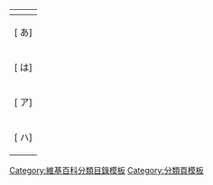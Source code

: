 {|class="toccolours plainlinks" style="font-size:100%" align=center
!colspan="29"|{{int:toc}}
|-
|[{{fullurl:{{FULLPAGENAME}}|from=%E3%81%82}} あ]
|[{{fullurl:{{FULLPAGENAME}}|from=%E3%81%84}} い]
|[{{fullurl:{{FULLPAGENAME}}|from=%E3%81%86}} う]
|[{{fullurl:{{FULLPAGENAME}}|from=%E3%81%88}} え]
|[{{fullurl:{{FULLPAGENAME}}|from=%E3%81%8A}} お]
|&nbsp;
|[{{fullurl:{{FULLPAGENAME}}|from=%E3%81%8B}} か]
|[{{fullurl:{{FULLPAGENAME}}|from=%E3%81%8D}} き]
|[{{fullurl:{{FULLPAGENAME}}|from=%E3%81%8F}} く]
|[{{fullurl:{{FULLPAGENAME}}|from=%E3%81%91}} け]
|[{{fullurl:{{FULLPAGENAME}}|from=%E3%81%93}} こ]
|&nbsp;
|[{{fullurl:{{FULLPAGENAME}}|from=%E3%81%95}} さ]
|[{{fullurl:{{FULLPAGENAME}}|from=%E3%81%97}} し]
|[{{fullurl:{{FULLPAGENAME}}|from=%E3%81%99}} す]
|[{{fullurl:{{FULLPAGENAME}}|from=%E3%81%9B}} せ]
|[{{fullurl:{{FULLPAGENAME}}|from=%E3%81%9D}} そ]
|&nbsp;
|[{{fullurl:{{FULLPAGENAME}}|from=%E3%81%9F}} た]
|[{{fullurl:{{FULLPAGENAME}}|from=%E3%81%A1}} ち]
|[{{fullurl:{{FULLPAGENAME}}|from=%E3%81%A4}} つ]
|[{{fullurl:{{FULLPAGENAME}}|from=%E3%81%A6}} て]
|[{{fullurl:{{FULLPAGENAME}}|from=%E3%81%A8}} と]
|&nbsp;
|[{{fullurl:{{FULLPAGENAME}}|from=%E3%81%AA}} な]
|[{{fullurl:{{FULLPAGENAME}}|from=%E3%81%AB}} に]
|[{{fullurl:{{FULLPAGENAME}}|from=%E3%81%AC}} ぬ]
|[{{fullurl:{{FULLPAGENAME}}|from=%E3%81%AD}} ね]
|[{{fullurl:{{FULLPAGENAME}}|from=%E3%81%AE}} の]
|-
|[{{fullurl:{{FULLPAGENAME}}|from=%E3%81%AF}} は]
|[{{fullurl:{{FULLPAGENAME}}|from=%E3%81%B2}} ひ]
|[{{fullurl:{{FULLPAGENAME}}|from=%E3%81%B5}} ふ]
|[{{fullurl:{{FULLPAGENAME}}|from=%E3%81%B8}} へ]
|[{{fullurl:{{FULLPAGENAME}}|from=%E3%81%BB}} ほ]
|&nbsp;
|[{{fullurl:{{FULLPAGENAME}}|from=%E3%81%BE}} ま]
|[{{fullurl:{{FULLPAGENAME}}|from=%E3%81%BF}} み]
|[{{fullurl:{{FULLPAGENAME}}|from=%E3%82%80}} む]
|[{{fullurl:{{FULLPAGENAME}}|from=%E3%82%81}} め]
|[{{fullurl:{{FULLPAGENAME}}|from=%E3%82%82}} も]
|&nbsp;
|[{{fullurl:{{FULLPAGENAME}}|from=%E3%82%84}} や]
|
|[{{fullurl:{{FULLPAGENAME}}|from=%E3%82%86}} ゆ]
|
|[{{fullurl:{{FULLPAGENAME}}|from=%E3%82%88}} よ]
|&nbsp;
|[{{fullurl:{{FULLPAGENAME}}|from=%E3%82%89}} ら]
|[{{fullurl:{{FULLPAGENAME}}|from=%E3%82%8A}} り]
|[{{fullurl:{{FULLPAGENAME}}|from=%E3%82%8B}} る]
|[{{fullurl:{{FULLPAGENAME}}|from=%E3%82%8C}} れ]
|[{{fullurl:{{FULLPAGENAME}}|from=%E3%82%8D}} ろ]
|&nbsp;
|[{{fullurl:{{FULLPAGENAME}}|from=%E3%82%8F}} わ]
|
|[{{fullurl:{{FULLPAGENAME}}|from=%E3%82%92}} を]
|
|[{{fullurl:{{FULLPAGENAME}}|from=%E3%82%93}} ん]
|-
|[{{fullurl:{{FULLPAGENAME}}|from=ア}} ア]
|[{{fullurl:{{FULLPAGENAME}}|from=イ}} イ]
|[{{fullurl:{{FULLPAGENAME}}|from=ウ}} ウ]
|[{{fullurl:{{FULLPAGENAME}}|from=エ}} エ]
|[{{fullurl:{{FULLPAGENAME}}|from=オ}} オ]
|&nbsp;
|[{{fullurl:{{FULLPAGENAME}}|from=カ}} カ]
|[{{fullurl:{{FULLPAGENAME}}|from=キ}} ジ]
|[{{fullurl:{{FULLPAGENAME}}|from=ク}} ク]
|[{{fullurl:{{FULLPAGENAME}}|from=ケ}} ケ]
|[{{fullurl:{{FULLPAGENAME}}|from=コ}} コ]
|&nbsp;
|[{{fullurl:{{FULLPAGENAME}}|from=サ}} サ]
|[{{fullurl:{{FULLPAGENAME}}|from=シ}} シ]
|[{{fullurl:{{FULLPAGENAME}}|from=ス}} ス]
|[{{fullurl:{{FULLPAGENAME}}|from=セ}} セ]
|[{{fullurl:{{FULLPAGENAME}}|from=ソ}} ソ]
|&nbsp;
|[{{fullurl:{{FULLPAGENAME}}|from=タ}} タ]
|[{{fullurl:{{FULLPAGENAME}}|from=チ}} チ]
|[{{fullurl:{{FULLPAGENAME}}|from=ツ}} ツ]
|[{{fullurl:{{FULLPAGENAME}}|from=テ}} テ]
|[{{fullurl:{{FULLPAGENAME}}|from=ト}} ト]
|&nbsp;
|[{{fullurl:{{FULLPAGENAME}}|from=ナ}} ナ]
|[{{fullurl:{{FULLPAGENAME}}|from=ニ}} ニ]
|[{{fullurl:{{FULLPAGENAME}}|from=ヌ}} ヌ]
|[{{fullurl:{{FULLPAGENAME}}|from=ネ}} ネ]
|[{{fullurl:{{FULLPAGENAME}}|from=ノ}} ノ]
|-
|[{{fullurl:{{FULLPAGENAME}}|from=ハ}} ハ]
|[{{fullurl:{{FULLPAGENAME}}|from=ヒ}} ヒ]
|[{{fullurl:{{FULLPAGENAME}}|from=フ}} フ]
|[{{fullurl:{{FULLPAGENAME}}|from=ヘ}} ヘ]
|[{{fullurl:{{FULLPAGENAME}}|from=ホ}} ホ]
|&nbsp;
|[{{fullurl:{{FULLPAGENAME}}|from=マ}} マ]
|[{{fullurl:{{FULLPAGENAME}}|from=ミ}} ミ]
|[{{fullurl:{{FULLPAGENAME}}|from=ム}} ム]
|[{{fullurl:{{FULLPAGENAME}}|from=メ}} メ]
|[{{fullurl:{{FULLPAGENAME}}|from=モ}} モ]
|&nbsp;
|[{{fullurl:{{FULLPAGENAME}}|from=ヤ}} ヤ]
|
|[{{fullurl:{{FULLPAGENAME}}|from=ユ}} ユ]
|
|[{{fullurl:{{FULLPAGENAME}}|from=ヨ}} ヨ]
|&nbsp;
|[{{fullurl:{{FULLPAGENAME}}|from=ラ}} ラ]
|[{{fullurl:{{FULLPAGENAME}}|from=リ}} リ]
|[{{fullurl:{{FULLPAGENAME}}|from=ル}} ル]
|[{{fullurl:{{FULLPAGENAME}}|from=レ}} レ]
|[{{fullurl:{{FULLPAGENAME}}|from=ロ}} ロ]
|&nbsp;
|[{{fullurl:{{FULLPAGENAME}}|from=ワ}} ワ]
|
|[{{fullurl:{{FULLPAGENAME}}|from=ヲ}} ヲ]
|
|[{{fullurl:{{FULLPAGENAME}}|from=ン}} ン]
|}<noinclude>

{{DEFAULTSORT:CategoryKTOC}}
[[Category:維基百科分類目錄模板]]
[[Category:分類頁模板]]
</noinclude>